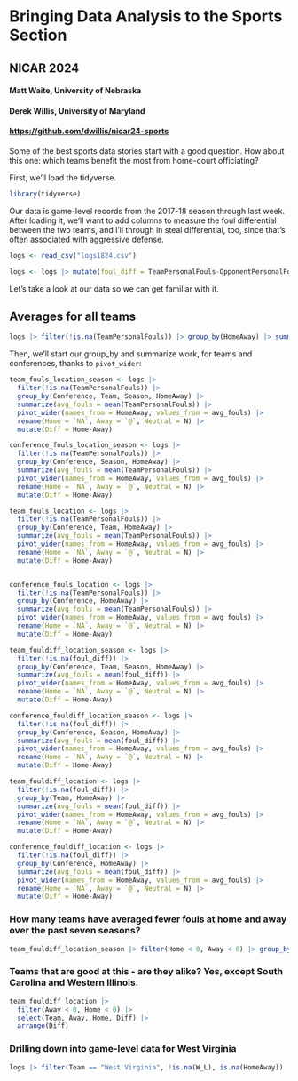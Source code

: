 # Bringing Data Analysis to the Sports Section

## NICAR 2024

#### Matt Waite, University of Nebraska

#### Derek Willis, University of Maryland

#### <https://github.com/dwillis/nicar24-sports>

Some of the best sports data stories start with a good question. How about this one: which teams benefit the most from home-court officiating?

First, we'll load the tidyverse.

```r
library(tidyverse)
```

Our data is game-level records from the 2017-18 season through last week. After loading it, we'll want to add columns to measure the foul differential between the two teams, and I'll through in steal differential, too, since that's often associated with aggressive defense.

```r
logs <- read_csv("logs1824.csv")

logs <- logs |> mutate(foul_diff = TeamPersonalFouls-OpponentPersonalFouls, steal_diff = TeamSteals- OpponentSteals, turnover_diff = TeamTurnovers- OpponentTurnovers)
```

Let's take a look at our data so we can get familiar with it. 

## Averages for all teams

```r
logs |> filter(!is.na(TeamPersonalFouls)) |> group_by(HomeAway) |> summarize(avg_fouls = mean(TeamPersonalFouls))
```


Then, we'll start our group_by and summarize work, for teams and conferences, thanks to `pivot_wider`:

```r

team_fouls_location_season <- logs |> 
  filter(!is.na(TeamPersonalFouls)) |> 
  group_by(Conference, Team, Season, HomeAway) |> 
  summarize(avg_fouls = mean(TeamPersonalFouls)) |> 
  pivot_wider(names_from = HomeAway, values_from = avg_fouls) |> 
  rename(Home = `NA`, Away = `@`, Neutral = N) |> 
  mutate(Diff = Home-Away)

conference_fouls_location_season <- logs |> 
  filter(!is.na(TeamPersonalFouls)) |> 
  group_by(Conference, Season, HomeAway) |> 
  summarize(avg_fouls = mean(TeamPersonalFouls)) |> 
  pivot_wider(names_from = HomeAway, values_from = avg_fouls) |> 
  rename(Home = `NA`, Away = `@`, Neutral = N) |> 
  mutate(Diff = Home-Away)

team_fouls_location <- logs |> 
  filter(!is.na(TeamPersonalFouls)) |> 
  group_by(Conference, Team, HomeAway) |> 
  summarize(avg_fouls = mean(TeamPersonalFouls)) |> 
  pivot_wider(names_from = HomeAway, values_from = avg_fouls) |> 
  rename(Home = `NA`, Away = `@`, Neutral = N) |> 
  mutate(Diff = Home-Away)


conference_fouls_location <- logs |> 
  filter(!is.na(TeamPersonalFouls)) |> 
  group_by(Conference, HomeAway) |> 
  summarize(avg_fouls = mean(TeamPersonalFouls)) |> 
  pivot_wider(names_from = HomeAway, values_from = avg_fouls) |> 
  rename(Home = `NA`, Away = `@`, Neutral = N) |> 
  mutate(Diff = Home-Away)

team_fouldiff_location_season <- logs |> 
  filter(!is.na(foul_diff)) |> 
  group_by(Conference, Team, Season, HomeAway) |> 
  summarize(avg_fouls = mean(foul_diff)) |> 
  pivot_wider(names_from = HomeAway, values_from = avg_fouls) |> 
  rename(Home = `NA`, Away = `@`, Neutral = N) |> 
  mutate(Diff = Home-Away)

conference_fouldiff_location_season <- logs |> 
  filter(!is.na(foul_diff)) |> 
  group_by(Conference, Season, HomeAway) |> 
  summarize(avg_fouls = mean(foul_diff)) |> 
  pivot_wider(names_from = HomeAway, values_from = avg_fouls) |> 
  rename(Home = `NA`, Away = `@`, Neutral = N) |> 
  mutate(Diff = Home-Away)

team_fouldiff_location <- logs |> 
  filter(!is.na(foul_diff)) |> 
  group_by(Team, HomeAway) |> 
  summarize(avg_fouls = mean(foul_diff)) |> 
  pivot_wider(names_from = HomeAway, values_from = avg_fouls) |> 
  rename(Home = `NA`, Away = `@`, Neutral = N) |> 
  mutate(Diff = Home-Away)

conference_fouldiff_location <- logs |> 
  filter(!is.na(foul_diff)) |> 
  group_by(Conference, HomeAway) |> 
  summarize(avg_fouls = mean(foul_diff)) |> 
  pivot_wider(names_from = HomeAway, values_from = avg_fouls) |> 
  rename(Home = `NA`, Away = `@`, Neutral = N) |> 
  mutate(Diff = Home-Away)
```
### How many teams have averaged fewer fouls at home and away over the past seven seasons?

```r
team_fouldiff_location_season |> filter(Home < 0, Away < 0) |> group_by(Team) |> summarize(count = n()) |> arrange(desc(count))
```

### Teams that are good at this - are they alike? Yes, except South Carolina and Western Illinois.

```r
team_fouldiff_location |> 
  filter(Away < 0, Home < 0) |> 
  select(Team, Away, Home, Diff) |> 
  arrange(Diff)
```

### Drilling down into game-level data for West Virginia


```r
logs |> filter(Team == "West Virginia", !is.na(W_L), is.na(HomeAway)) |>  select(Season, Date, Opponent, W_L, foul_diff, steal_diff, turnover_diff) |>  arrange(desc(Date)) |> distinct()
```


